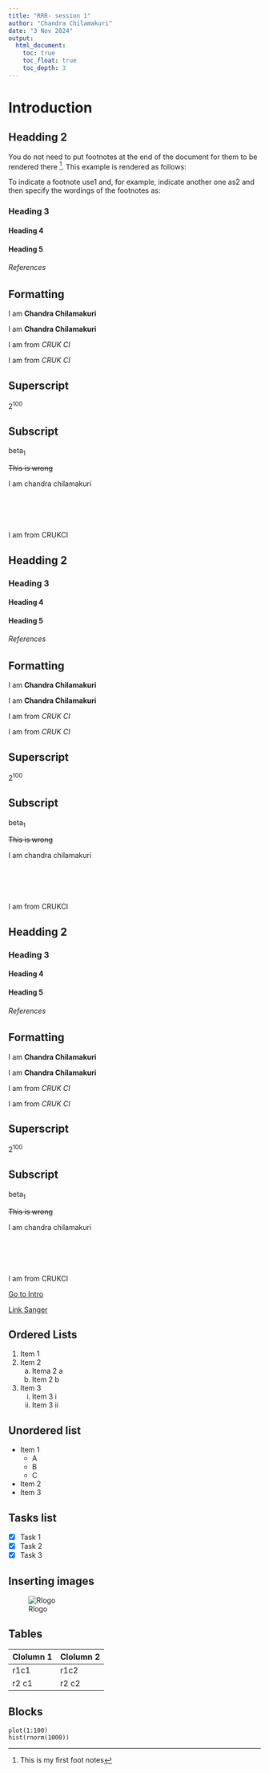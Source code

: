```yaml
---
title: "RRR- session 1"
author: "Chandra Chilamakuri"
date: "3 Nov 2024"
output:
  html_document:
    toc: true
    toc_float: true
    toc_depth: 3
---
```




# Introduction {#intro-link}

## Headding 2
You do not need to put footnotes at the end of the document for them to be rendered there [^1]. This example is rendered as follows:

To indicate a footnote use1 and, for example, indicate another one as2 and then specify the wordings of the footnotes as:




### Heading 3

#### Heading 4

#### Heading 5

###### References




## Formatting

I am **Chandra Chilamakuri**

I am __Chandra Chilamakuri__


I am from *CRUK CI*

I am from _CRUK CI_

## Superscript

2^100^

## Subscript

beta~1~


~~This is wrong~~




I am chandra chilamakuri
\
\
\
\
\
\
I am from CRUKCI



## Headding 2

### Heading 3

#### Heading 4

#### Heading 5

###### References




## Formatting

I am **Chandra Chilamakuri**

I am __Chandra Chilamakuri__


I am from *CRUK CI*

I am from _CRUK CI_

## Superscript

2^100^

## Subscript

beta~1~


~~This is wrong~~




I am chandra chilamakuri
\
\
\
\
\
\
I am from CRUKCI



## Headding 2

### Heading 3

#### Heading 4

#### Heading 5

###### References




## Formatting

I am **Chandra Chilamakuri**

I am __Chandra Chilamakuri__


I am from *CRUK CI*

I am from _CRUK CI_

## Superscript

2^100^

## Subscript

beta~1~


~~This is wrong~~




I am chandra chilamakuri
\
\
\
\
\
\
I am from CRUKCI

[Go to Intro](#intro-link)


[Link Sanger](https://www.sanger.ac.uk/)


[^1]: This is my first foot notes


## Ordered Lists

1. Item 1
2. Item 2
    a. Itema 2 a
    b. Item 2 b
3. Item 3
    i. Item 3 i
    ii. Item 3 ii
    
## Unordered list

* Item 1
  * A
  * B
  * C
* Item 2
* Item 3


## Tasks list

- [x] Task 1
- [x] Task 2
- [x] Task 3

## Inserting images

![Rlogo](download.png)

## Tables

|Clolumn 1|Clolumn 2|
|:---------|:---------|
|r1c1     |   r1c2  | 
|r2 c1    | r2 c2   |



## Blocks

```
plot(1:100)
hist(rnorm(1000))

```
